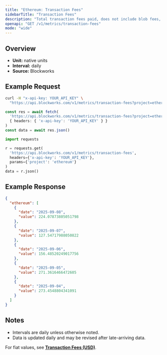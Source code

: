 ```yaml
---
title: "Ethereum: Transaction Fees"
sidebarTitle: "Transaction Fees"
description: "Total transaction fees paid, does not include blob fees, out-of-protocol tips, or additional sources of revenue"
openapi: "GET /v1/metrics/transaction-fees"
mode: "wide"
---
```


## Overview

- **Unit:** native units
- **Interval:** daily
- **Source:** Blockworks

## Example Request

<CodeGroup>

```bash cURL
curl -H "x-api-key: YOUR_API_KEY" \
  "https://api.blockworks.com/v1/metrics/transaction-fees?project=ethereum"
```

```typescript TypeScript
const res = await fetch(
  'https://api.blockworks.com/v1/metrics/transaction-fees?project=ethereum',
  { headers: { 'x-api-key': 'YOUR_API_KEY' } }
)
const data = await res.json()
```

```python Python
import requests

r = requests.get(
  'https://api.blockworks.com/v1/metrics/transaction-fees',
  headers={'x-api-key': 'YOUR_API_KEY'},
  params={'project': 'ethereum'}
)
data = r.json()
```

</CodeGroup>

## Example Response

```json
{
  "ethereum": [
    {
      "date": "2025-09-08",
      "value": 224.07873805051798
    },
    {
      "date": "2025-09-07",
      "value": 127.54717988050822
    },
    {
      "date": "2025-09-06",
      "value": 156.48520249017756
    },
    {
      "date": "2025-09-05",
      "value": 271.3616466472605
    },
    {
      "date": "2025-09-04",
      "value": 273.4548804341091
    }
  ]
}
```

## Notes
- Intervals are daily unless otherwise noted.
- Data is updated daily and may be revised after late-arriving data.


<Note>For fiat values, see **[Transaction Fees (USD)](./transaction-fees-usd)**.</Note>
